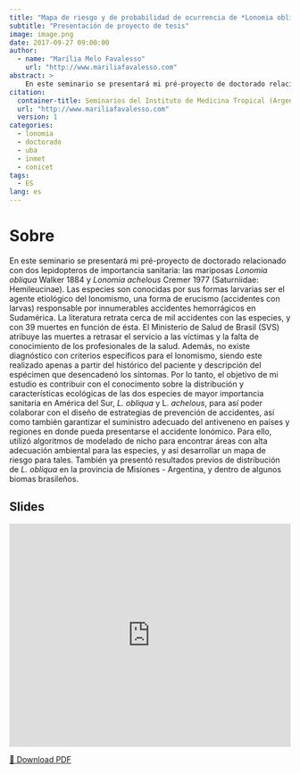 ```yaml
---
title: "Mapa de riesgo y de probabilidad de ocurrencia de *Lonomia obliqua* y *Lonomia achelous* (Saturniidae, Lepidoptera)"
subtitle: "Presentación de proyecto de tesis"
image: image.png
date: 2017-09-27 09:00:00
author:
  - name: "Marília Melo Favalesso"
    url: "http://www.mariliafavalesso.com"
abstract: >
    En este seminario se presentará mi pré-proyecto de doctorado relacionado con dos lepidopteros de importancia sanitaria: las mariposas Lonomia obliqua Walker 1884 y Lonomia achelous Cremer 1977 (Saturniidae: Hemileucinae).
citation: 
  container-title: Seminarios del Instituto de Medicina Tropical (Argentina)
  url: "http://www.mariliafavalesso.com"
  version: 1
categories:
  - lonomia
  - doctorado
  - uba
  - inmet
  - conicet
tags: 
  - ES
lang: es
---
```


# Sobre

En este seminario se presentará mi pré-proyecto de doctorado relacionado con dos lepidopteros de importancia sanitaria: las mariposas *Lonomia obliqua* Walker 1884 y *Lonomia achelous* Cremer 1977 (Saturniidae: Hemileucinae). Las especies son conocidas por sus formas larvarias ser el agente etiológico del lonomismo, una forma de erucismo (accidentes con larvas) responsable por innumerables accidentes hemorrágicos en Sudamérica. La literatura retrata cerca de mil accidentes con las especies, y con 39 muertes en función de ésta. El Ministerio de Salud de Brasil (SVS) atribuye las muertes a retrasar el servicio a las víctimas y la falta de conocimiento de los profesionales de la salud. Además, no existe diagnóstico con criterios específicos para el lonomismo, siendo este realizado apenas a partir del histórico del paciente y descripción del espécimen que desencadenó los síntomas. Por lo tanto, el objetivo de mi estudio es contribuir con el conocimento sobre la distribución y características ecológicas de las dos especies de mayor importancia sanitaria en América del Sur, *L. obliqua* y L. *achelous*, para así poder colaborar con el diseño de estrategias de prevención de accidentes, así como también garantizar el suministro adecuado del antiveneno en países y regiones en donde pueda presentarse el accidente lonómico. Para ello, utilizó algoritmos de modelado de nicho para encontrar áreas con alta adecuación ambiental para las especies, y así desarrollar un mapa de riesgo para tales. También ya presentó resultados previos de distribución de *L. obliqua* en la provincia de Misiones - Argentina, y dentro de algunos biomas brasileños.

## Slides

<object data="https://docs.google.com/gview?embedded=true&amp;url=https://raw.githubusercontent.com/mmfava/apresentacoes-eventos-cientificos-doc/main/2017%20Semin%C3%A1rio%20&#39;Mapa%20de%20riesgo%20lonomismo&#39;%20INMET/slides.pdf" type="application/pdf" width="100%" height="600px" style="min-height:50vh;">

<!-- Fallback se o navegador não suportar PDF -->

<iframe src="https://docs.google.com/gview?embedded=true&amp;url=https://raw.githubusercontent.com/mmfava/apresentacoes-eventos-cientificos-doc/main/2017%20Semin%C3%A1rio%20&#39;Mapa%20de%20riesgo%20lonomismo&#39;%20INMET/slides.pdf" width="100%" height="400px" style="border: none;">

</iframe>

</object>

<a href="https://raw.githubusercontent.com/mmfava/apresentacoes-eventos-cientificos-doc/main/2017%20Semin%C3%A1rio%20'Mapa%20de%20riesgo%20lonomismo'%20INMET/resumen.pdf" 
   class="btn btn-primary" target="_blank"> 📄 Download PDF </a>